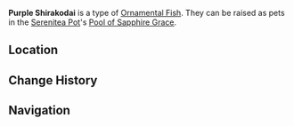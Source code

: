 {{About|the [[furnishing]]|the fish|Purple Shirakodai}}
{{Furnishing Infobox
|title          = Purple Shirakodai
|id             = 379015
|image          = Item Ornamental Purple Shirakodai.png
|category       = Ornamental Fish
|rarity         = 4
|adeptal_energy = 
|load           = 
|description    = A valuable Ornamental Fish that may be kept as a pet in the [[Pool of Sapphire Grace]].<br />{{Item Description|Purple Shirakodai}}
}}
'''Purple Shirakodai''' is a type of [[Ornamental Fish]]. They can be raised as pets in the [[Serenitea Pot]]'s [[Pool of Sapphire Grace]].

==Location==
{{transclude|Purple Shirakodai|Location}}

==Change History==
{{Change History|2.1}}

==Navigation==
{{Furnishing Navbox/Subsystems|fish pond}}